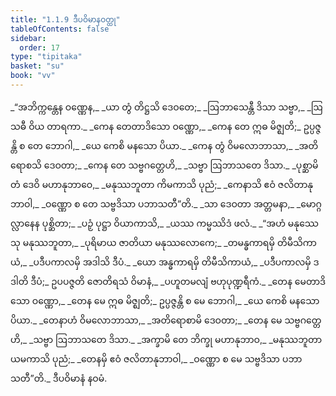 ```yaml
---
title: "1.1.9 ဒီပဝိမာနဝတ္ထု"
tableOfContents: false
sidebar:
  order: 17
type: "tipitaka"
basket: "su"
book: "vv"
---
```



<DynamicBreadcrumb />

<Division number="75" book="vv">

<Paragraph number="84" type="verses" book="vv">
_“အဘိက္ကန္တေန ဝဏ္ဏေန,_  
_ယာ တွံ တိဋ္ဌသိ ဒေဝတေ;_  
_ဩဘာသေန္တီ ဒိသာ သဗ္ဗာ,_  
_ဩသဓီ ဝိယ တာရကာ._  

</Paragraph>

</Division>
<Division number="76" book="vv">

<Paragraph number="85" type="verses" book="vv">
_ကေန တေတာဒိသော ဝဏ္ဏော,_  
_ကေန တေ ဣဓ မိဇ္ဈတိ;_  
ဥပ္ပဇ္ဇန္တိ စ တေ ဘောဂါ,_  
_ယေ ကေစိ မနသော ပိယာ._  

</Paragraph>

</Division>
<Division number="77" book="vv">

<Paragraph number="86" type="verses" book="vv">
_ကေန တွံ ဝိမလောဘာသာ,_  
_အတိရောစသိ ဒေဝတာ;_  
_ကေန တေ သဗ္ဗဂတ္တေဟိ,_  
_သဗ္ဗာ ဩဘာသတေ ဒိသာ._  

</Paragraph>

</Division>
<Division number="78" book="vv">

<Paragraph number="87" type="verses" book="vv">
_ပုစ္ဆာမိ တံ ဒေဝိ မဟာနုဘာဝေ,_  
_မနုဿဘူတာ ကိမကာသိ ပုညံ;_  
_ကေနာသိ ဧဝံ ဇလိတာနုဘာဝါ,_  
_ဝဏ္ဏော စ တေ သဗ္ဗဒိသာ ပဘာသတီ”တိ._  

</Paragraph>

</Division>
<Division number="79" book="vv">

<Paragraph number="88" type="verses" book="vv">
_သာ ဒေဝတာ အတ္တမနာ,_  
_မောဂ္ဂလ္လာနေန ပုစ္ဆိတာ;_  
_ပဉှံ ပုဋ္ဌာ ဝိယာကာသိ,_  
_ယဿ ကမ္မဿိဒံ ဖလံ._  

</Paragraph>

</Division>
<Division number="80" book="vv">

<Paragraph number="89" type="verses" book="vv">
_“အဟံ မနုဿေသု မနုဿဘူတာ,_  
_ပုရိမာယ ဇာတိယာ မနုဿလောကေ;_  
_တမန္ဓကာရမှိ တိမီသိကာယံ,_  
_ပဒီပကာလမှိ အဒါသိ ဒီပံ._  

</Paragraph>

</Division>
<Division number="81" book="vv">

<Paragraph number="90" type="verses" book="vv">
_ယော အန္ဓကာရမှိ တိမီသိကာယံ,_  
_ပဒီပကာလမှိ ဒဒါတိ ဒီပံ;_  
ဥပပဇ္ဇတိ ဇောတိရသံ ဝိမာနံ,_  
_ပဟူတမလျံ ဗဟုပုဏ္ဍရီကံ._  

</Paragraph>

</Division>
<Division number="82" book="vv">

<Paragraph number="91" type="verses" book="vv">
_တေန မေတာဒိသော ဝဏ္ဏော,_  
_တေန မေ ဣဓ မိဇ္ဈတိ;_  
ဥပ္ပဇ္ဇန္တိ စ မေ ဘောဂါ,_  
_ယေ ကေစိ မနသော ပိယာ._  

</Paragraph>

</Division>
<Division number="83" book="vv">

<Paragraph number="92" type="verses" book="vv">
_တေနာဟံ ဝိမလောဘာသာ,_  
_အတိရောစာမိ ဒေဝတာ;_  
_တေန မေ သဗ္ဗဂတ္တေဟိ,_  
_သဗ္ဗာ ဩဘာသတေ ဒိသာ._  

</Paragraph>

</Division>
<Division number="84" book="vv">

<Paragraph number="93" type="verses" book="vv">
_အက္ခာမိ တေ ဘိက္ခု မဟာနုဘာဝ,_  
_မနုဿဘူတာ ယမကာသိ ပုညံ;_  
_တေနမှိ ဧဝံ ဇလိတာနုဘာဝါ,_  
_ဝဏ္ဏော စ မေ သဗ္ဗဒိသာ ပဘာသတီ”တိ._  


</Paragraph>
</Division>

<Paragraph number="94" type="center" book="vv">
ဒီပဝိမာနံ နဝမံ.
</Paragraph>